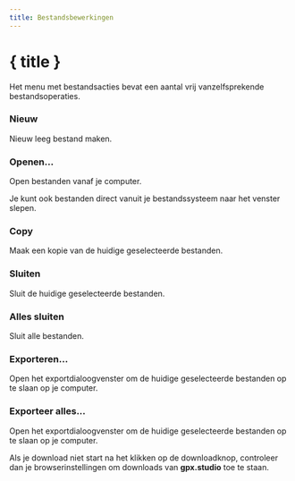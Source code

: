 ```yaml
---
title: Bestandsbewerkingen
---
```


<script lang="ts">
</script>

# { title }

Het menu met bestandsacties bevat een aantal vrij vanzelfsprekende bestandsoperaties.

### <Plus size="16" class="inline-block" style="margin-bottom: 2px" /> Nieuw

Nieuw leeg bestand maken.

### <FolderOpen size="16" class="inline-block" style="margin-bottom: 2px" /> Openen...

Open bestanden vanaf je computer. 

<DocsNote>

Je kunt ook bestanden direct vanuit je bestandssysteem naar het venster slepen.

</DocsNote>

### <Copy size="16" class="inline-block" style="margin-bottom: 2px" /> Copy

Maak een kopie van de huidige geselecteerde bestanden.

### <FileX size="16" class="inline-block" style="margin-bottom: 2px" /> Sluiten

Sluit de huidige geselecteerde bestanden.

### <FileX size="16" class="inline-block" style="margin-bottom: 2px" /> Alles sluiten

Sluit alle bestanden.

### <Download size="16" class="inline-block" style="margin-bottom: 2px" /> Exporteren...

Open het exportdialoogvenster om de huidige geselecteerde bestanden op te slaan op je computer.

### <Download size="16" class="inline-block" style="margin-bottom: 2px" /> Exporteer alles...

Open het exportdialoogvenster om de huidige geselecteerde bestanden op te slaan op je computer.

<DocsNote type="warning">

Als je download niet start na het klikken op de downloadknop, controleer dan je browserinstellingen om downloads van <b>gpx.studio</b> toe te staan.

</DocsNote>
